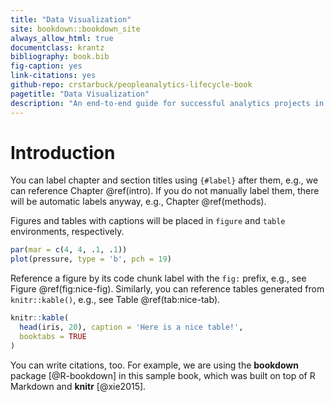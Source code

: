 ```yaml
--- 
title: "Data Visualization"
site: bookdown::bookdown_site
always_allow_html: true
documentclass: krantz
bibliography: book.bib
fig-caption: yes
link-citations: yes
github-repo: crstarbuck/peopleanalytics-lifecycle-book
pagetitle: "Data Visualization"
description: "An end-to-end guide for successful analytics projects in the social sciences"
---
```


# Introduction {#intro}

You can label chapter and section titles using `{#label}` after them, e.g., we can reference Chapter \@ref(intro). If you do not manually label them, there will be automatic labels anyway, e.g., Chapter \@ref(methods).

Figures and tables with captions will be placed in `figure` and `table` environments, respectively.

```r

par(mar = c(4, 4, .1, .1))
plot(pressure, type = 'b', pch = 19)

```

Reference a figure by its code chunk label with the `fig:` prefix, e.g., see Figure \@ref(fig:nice-fig). Similarly, you can reference tables generated from `knitr::kable()`, e.g., see Table \@ref(tab:nice-tab).

```r

knitr::kable(
  head(iris, 20), caption = 'Here is a nice table!',
  booktabs = TRUE
)

```

You can write citations, too. For example, we are using the **bookdown** package [@R-bookdown] in this sample book, which was built on top of R Markdown and **knitr** [@xie2015].
